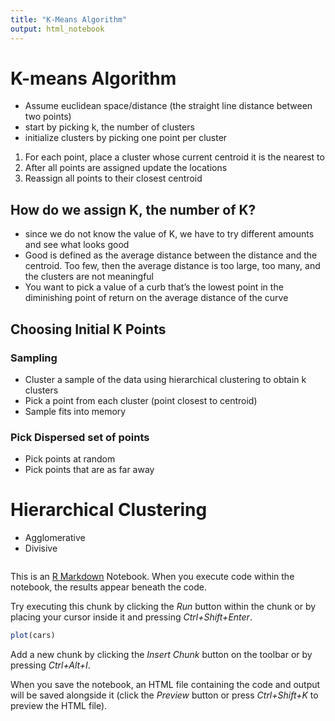 ```yaml
---
title: "K-Means Algorithm"
output: html_notebook
---
```


# K-means Algorithm

* Assume euclidean space/distance (the straight line distance between two points)
* start by picking k, the number of clusters
* initialize clusters by picking one point per cluster

1. For each point, place a cluster whose current centroid it is the nearest to
2. After all points are assigned update the locations
3. Reassign all points to their closest centroid

## How do we assign K, the number of K?

* since we do not know the value of K, we have to try different amounts and see what looks good
* Good is defined as the average distance between the distance and the centroid. Too few, then the average distance is too large, too many, and the clusters are not meaningful
* You want to pick a value of a curb that's the lowest point in the diminishing point of return on the average distance of the curve

## Choosing Initial K Points

### Sampling

* Cluster a sample of the data using hierarchical clustering to obtain k clusters
* Pick a point from each cluster (point closest to centroid)
* Sample fits into memory

### Pick Dispersed set of points
* Pick points at random
* Pick points that are as far away

# Hierarchical Clustering

* Agglomerative
* Divisive

```r

```


This is an [R Markdown](http://rmarkdown.rstudio.com) Notebook. When you execute code within the notebook, the results appear beneath the code. 

Try executing this chunk by clicking the *Run* button within the chunk or by placing your cursor inside it and pressing *Ctrl+Shift+Enter*. 

```r
plot(cars)
```

Add a new chunk by clicking the *Insert Chunk* button on the toolbar or by pressing *Ctrl+Alt+I*.

When you save the notebook, an HTML file containing the code and output will be saved alongside it (click the *Preview* button or press *Ctrl+Shift+K* to preview the HTML file).
